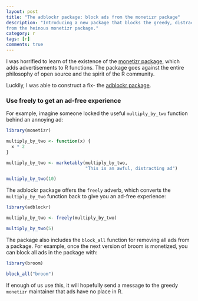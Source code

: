 ```yaml
---
layout: post
title: "The adblockr package: block ads from the monetizr package"
description: "Introducing a new package that blocks the greedy, distracting ads
from the heinous monetizr package."
category: r
tags: [r]
comments: true
---
```


I was horrified to learn of the existence of the [monetizr package](http://varianceexplained.org/r/monetizr/), which adds advertisements to R functions. The package goes against the entire philosophy of open source and the spirit of the R community.

Luckily, I was able to construct a fix- the [adblockr package](https://github.com/dgrtwo/adblockr).

### Use freely to get an ad-free experience

For example, imagine someone locked the useful `multiply_by_two` function behind an annoying ad:

```r
library(monetizr)

multiply_by_two <- function(x) {
  x * 2
}

multiply_by_two <- marketably(multiply_by_two,
                              "This is an awful, distracting ad")

multiply_by_two(10)
```

The adblockr package offers the `freely` adverb, which converts the `multiply_by_two` function back to give you an ad-free experience:

```r
library(adblockr)

multiply_by_two <- freely(multiply_by_two)

multiply_by_two(5)
```

The package also includes the `block_all` function for removing all ads from a package. For example, once the next version of broom is monetized, you can block all ads in the package with:

```r
library(broom)

block_all("broom")
```

If enough of us use this, it will hopefully send a message to the greedy `monetizr` maintainer that ads have no place in R.
